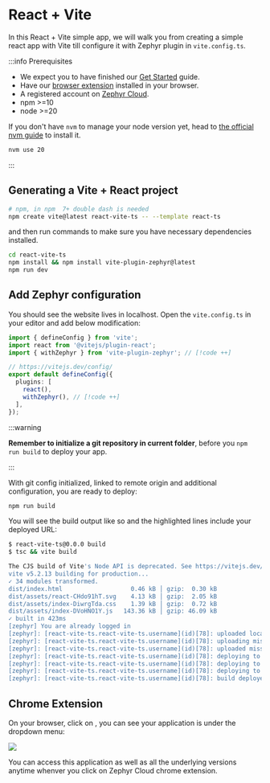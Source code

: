 
# React + Vite

<SourceCode href="https://github.com/ZephyrCloudIO/zephyr-examples/tree/main/examples/react-vite-ts" />

In this React + Vite simple app, we will walk you from creating a simple react app
with Vite till configure it with Zephyr plugin in `vite.config.ts`.

:::info Prerequisites

- We expect you to have finished our [Get Started](/general/get-started) guide.
- Have our [browser extension](https://chromewebstore.google.com/detail/zephyr-mission-control/liflhldchhinbaeplljlplhnbkdidedn) installed in your browser.
- A registered account on [Zephyr Cloud](https://app.zephyr-cloud.io).
- npm >=10
- node >=20

If you don't have `nvm` to manage your node version yet, head to [the official nvm guide](https://github.com/nvm-sh/nvm) to install it.

```bash
nvm use 20 
```

:::

## Generating a Vite + React project

```bash filename="Terminal"
# npm, in npm  7+ double dash is needed
npm create vite@latest react-vite-ts -- --template react-ts
```

and then run commands to make sure you have necessary dependencies installed.

```bash filename="Terminal"
cd react-vite-ts
npm install && npm install vite-plugin-zephyr@latest
npm run dev
```

## Add Zephyr configuration

You should see the website lives in localhost. Open the `vite.config.ts` in your editor and add below modification:

```ts filename="vite.config.ts"
import { defineConfig } from 'vite';
import react from '@vitejs/plugin-react';
import { withZephyr } from 'vite-plugin-zephyr'; // [!code ++]

// https://vitejs.dev/config/
export default defineConfig({
  plugins: [
    react(),
    withZephyr(), // [!code ++]
  ],
});
```

:::warning

**Remember to initialize a git repository in current folder**, before you `npm run build` to deploy your app.

:::

With git config initialized, linked to remote origin and additional configuration, you are ready to deploy:

```bash filename="Terminal"
npm run build
```

You will see the build output like so and the highlighted lines include your deployed URL:

```bash {16-18}
$ react-vite-ts@0.0.0 build
$ tsc && vite build

The CJS build of Vite's Node API is deprecated. See https://vitejs.dev/troubleshooting.html#vite-cjs-node-api-deprecated for more details.
vite v5.2.13 building for production...
✓ 34 modules transformed.
dist/index.html                   0.46 kB │ gzip:  0.30 kB
dist/assets/react-CHdo91hT.svg    4.13 kB │ gzip:  2.05 kB
dist/assets/index-DiwrgTda.css    1.39 kB │ gzip:  0.72 kB
dist/assets/index-DVoHNO1Y.js   143.36 kB │ gzip: 46.09 kB
✓ built in 423ms
[zephyr] You are already logged in
[zephyr]: [react-vite-ts.react-vite-ts.username](id)[78]: uploaded local snapshot in 156ms
[zephyr]: [react-vite-ts.react-vite-ts.username](id)[78]: uploading missing assets to zephyr (queued 4 out of 4)
[zephyr]: [react-vite-ts.react-vite-ts.username](id)[78]: uploaded missing assets to zephyr (4 assets in 1009ms, 145.84kb)
[zephyr]: [react-vite-ts.react-vite-ts.username](id)[78]: deploying to https://t_main_id-react-vite-t-309c6c-ze.valorkin.dev
[zephyr]: [react-vite-ts.react-vite-ts.username](id)[78]: deploying to https://id_78-react-vite-ts-re-6d13dd-ze.valorkin.dev
[zephyr]: [react-vite-ts.react-vite-ts.username](id)[78]: deploying to https://react-vite-ts-react-vite-ts-username-ze.valorkin.dev
[zephyr]: [react-vite-ts.react-vite-ts.username](id)[78]: build deployed in 1067ms
```

## Chrome Extension

On your browser, click on <ChromeExtension/>, you can see your application is under the dropdown menu:

<Image src="/react-vite-ts-side-panel.png" />

You can access this application as well as all the underlying versions anytime whenver you click on Zephyr Cloud chrome extension.
